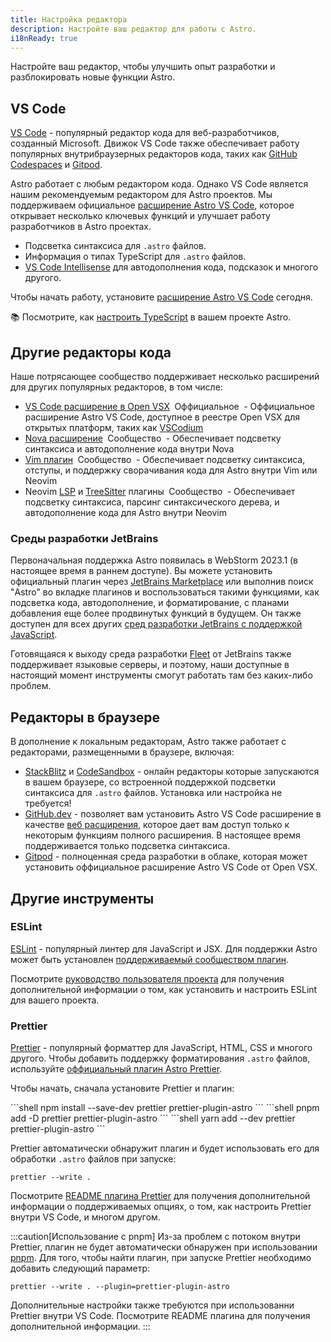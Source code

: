```yaml
---
title: Настройка редактора
description: Настройте ваш редактор для работы с Astro.
i18nReady: true
---
```


Настройте ваш редактор, чтобы улучшить опыт разработки и разблокировать новые функции Astro.

## VS Code

[VS Code](https://code.visualstudio.com/) - популярный редактор кода для веб-разработчиков, созданный Microsoft. Движок VS Code также обеспечивает работу популярных внутрибраузерных редакторов кода, таких как [GitHub Codespaces](https://github.com/features/codespaces) и [Gitpod](https://gitpod.io/).

Astro работает с любым редактором кода. Однако VS Code является нашим рекомендуемым редактором для Astro проектов. Мы поддерживаем официальное [расширение Astro VS Code](https://marketplace.visualstudio.com/items?itemName=astro-build.astro-vscode), которое открывает несколько ключевых функций и улучшает работу разработчиков в Astro проектах.

- Подсветка синтаксиса для `.astro` файлов.
- Информация о типах TypeScript для `.astro` файлов.
- [VS Code Intellisense](https://code.visualstudio.com/docs/editor/intellisense) для автодополнения кода, подсказок и многого другого.

Чтобы начать работу, установите [расширение Astro VS Code](https://marketplace.visualstudio.com/items?itemName=astro-build.astro-vscode) сегодня.

📚 Посмотрите, как [настроить TypeScript](/ru/guides/typescript/) в вашем проекте Astro.

## Другие редакторы кода

Наше потрясающее сообщество поддерживает несколько расширений для других популярных редакторов, в том числе:

- [VS Code расширение в Open VSX](https://open-vsx.org/extension/astro-build/astro-vscode) <span style="margin: 0.25em;"><Badge variant="accent">Оффициальное</Badge></span> - Оффициальное расширение Astro VS Code, доступное в реестре Open VSX для открытых платформ, таких как [VSCodium](https://vscodium.com/)
- [Nova расширение](https://extensions.panic.com/extensions/sciencefidelity/sciencefidelity.astro/) <span style="margin: 0.25em;"><Badge variant="neutral">Сообщество</Badge></span> - Обеспечивает подсветку синтаксиса и автодополнение кода внутри Nova
- [Vim плагин](https://github.com/wuelnerdotexe/vim-astro) <span style="margin: 0.25em;"><Badge variant="neutral">Сообщество</Badge></span> - Обеспечивает подсветку синтаксиса, отступы, и поддержку сворачивания кода для Astro внутри Vim или Neovim
- Neovim [LSP](https://github.com/neovim/nvim-lspconfig/blob/master/doc/server_configurations.md#astro) и [TreeSitter](https://github.com/virchau13/tree-sitter-astro) плагины <span style="margin: 0.25em;"><Badge variant="neutral">Сообщество</Badge></span> - Обеспечивает подсветку синтаксиса, парсинг синтаксического дерева, и автодополнение кода для Astro внутри Neovim

### Среды разработки JetBrains

Первоначальная поддержка Astro появилась в WebStorm 2023.1 (в настоящее время в раннем доступе). Вы можете установить официальный плагин через [JetBrains Marketplace](https://plugins.jetbrains.com/plugin/20959-astro) или выполнив поиск "Astro" во вкладке плагинов и воспользоваться такими функциями, как подсветка кода, автодополнение, и форматирование, с планами добавления еще более продвинутых функций в будущем. Он также доступен для всех других [сред разработки JetBrains с поддержкой JavaScript](https://www.jetbrains.com/products/#lang=js&type=ide).

Готовящаяся к выходу среда разработки [Fleet](https://www.jetbrains.com/fleet/) от JetBrains также поддерживает языковые серверы, и поэтому, наши доступные в настоящий момент инструменты смогут работать там без каких-либо проблем.

## Редакторы в браузере

В дополнение к локальным редакторам, Astro также работает с редакторами, размещенными в браузере, включая:

- [StackBlitz](https://stackblitz.com/) и [CodeSandbox](https://codesandbox.io/) - онлайн редакторы которые запускаются в вашем браузере, со встроенной поддержкой подсветки синтаксиса для `.astro` файлов. Установка или настройка не требуется!
- [GitHub.dev](https://github.dev/) - позволяет вам установить Astro VS Code расширение в качестве [веб расширения](https://code.visualstudio.com/api/extension-guides/web-extensions), которое дает вам доступ только к некоторым функциям полного расширения. В настоящее время поддерживается только подсветка синтаксиса.
- [Gitpod](https://gitpod.io/) - полноценная среда разработки в облаке, которая может установить оффициальное расширение Astro VS Code от Open VSX.

## Другие инструменты

### ESLint

[ESLint](https://eslint.org/) - популярный линтер для JavaScript и JSX. Для поддержки Astro может быть установлен [поддерживаемый сообществом плагин](https://github.com/ota-meshi/eslint-plugin-astro).

Посмотрите [руководство пользователя проекта](https://ota-meshi.github.io/eslint-plugin-astro/user-guide/) для получения дополнительной информации о том, как установить и настроить ESLint для вашего проекта.

### Prettier

[Prettier](https://prettier.io/) - популярный форматтер для JavaScript, HTML, CSS и многого другого. Чтобы добавить поддержку форматирования `.astro` файлов, используйте [оффициальный плагин Astro Prettier](https://github.com/withastro/prettier-plugin-astro).

Чтобы начать, сначала установите Prettier и плагин:

<PackageManagerTabs>
  <Fragment slot="npm">
  ```shell
  npm install --save-dev prettier prettier-plugin-astro
  ```
  </Fragment>
  <Fragment slot="pnpm">
  ```shell
  pnpm add -D prettier prettier-plugin-astro
  ```
  </Fragment>
  <Fragment slot="yarn">
  ```shell
  yarn add --dev prettier prettier-plugin-astro
  ```
  </Fragment>
</PackageManagerTabs>

Prettier автоматически обнаружит плагин и будет использовать его для обработки `.astro` файлов при запуске:

```shell
prettier --write .
```

Посмотрите [README плагина Prettier](https://github.com/withastro/prettier-plugin-astro/blob/main/README.md) для получения дополнительной информации о поддерживаемых опциях, о том, как настроить Prettier внутри VS Code, и многом другом.

:::caution[Использование с pnpm]
Из-за проблем с потоком внутри Prettier, плагин не будет автоматически обнаружен при использовании [pnpm](https://pnpm.io/). Для того, чтобы найти плагин, при запуске Prettier необходимо добавить следующий параметр:

```shell
prettier --write . --plugin=prettier-plugin-astro
```

Дополнительные настройки также требуются при использованни Prettier внутри VS Code. Посмотрите README плагина для получения дополнительной информации.
:::
